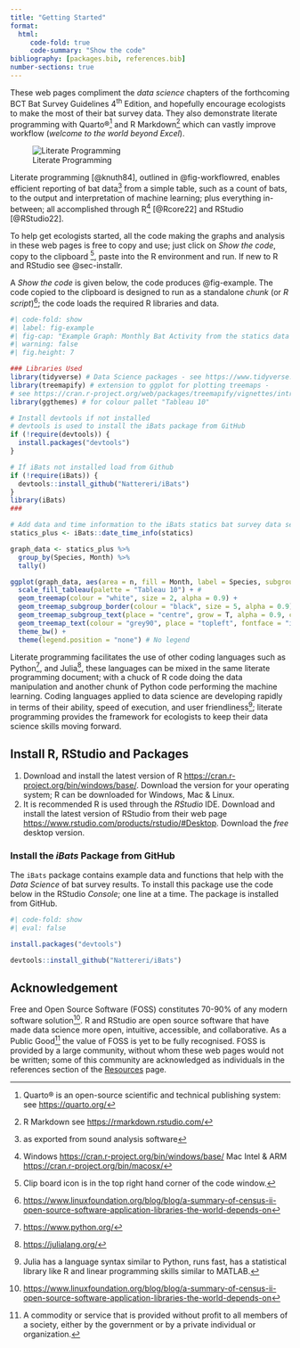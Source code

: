 ```yaml
---
title: "Getting Started"
format: 
  html:
     code-fold: true
     code-summary: "Show the code"
bibliography: [packages.bib, references.bib]
number-sections: true
---
```


These web pages compliment the *data science* chapters of the forthcoming BCT Bat Survey Guidelines 4^th^ Edition, and hopefully encourage ecologists to make the most of their bat survey data. They also demonstrate literate programming with Quarto®[^1] and R Markdown[^13] which can vastly improve workflow (*welcome to the world beyond Excel*).

[^1]: Quarto® is an open-source scientific and technical publishing system: see <https://quarto.org/>
[^13]: R Markdown see <https://rmarkdown.rstudio.com/>



![Literate Programming](Images/workflowRed.png){#fig-workflowred}

Literate programming [@knuth84], outlined in @fig-workflowred, enables efficient reporting of bat data[^8] from a simple table, such as a count of bats, to the output and interpretation of machine learning; plus everything in-between; all accomplished through R[^9] [@Rcore22] and RStudio [@RStudio22]. 

[^5]:  Julia has a language syntax similar to Python, runs fast, has a statistical library like R and linear programming skills similar to MATLAB.
[^6]: <https://www.python.org/>
[^7]: <https://julialang.org/>
[^8]:  as exported from sound analysis software
[^9]:  Windows <https://cran.r-project.org/bin/windows/base/> Mac Intel & ARM <https://cran.r-project.org/bin/macosx/>

To help get ecologists started, all the code making the graphs and analysis in these web pages is free to copy and use;  just click on  _Show the code_, copy to the clipboard [^2], paste into the R environment and run. If new to R and RStudio see @sec-installr. 

[^2]: Clip board icon is in the top right hand corner of the code window.

A _Show the code_ is given below, the code produces @fig-example.  The code copied to the clipboard is designed to run as a standalone _chunk_ (or _R script_)[^11]; the code loads the required R libraries and data.

[^11]: Many R script's are required in applying literate programming to bat data science; these are best organised through Quarto or R Markdown documents where the R scripts form code chunks.

```r
#| code-fold: show
#| label: fig-example
#| fig-cap: "Example Graph: Monthly Bat Activity from the statics data set in the iBats Package"
#| warning: false
#| fig.height: 7

### Libraries Used
library(tidyverse) # Data Science packages - see https://www.tidyverse.org/
library(treemapify) # extension to ggplot for plotting treemaps -
# see https://cran.r-project.org/web/packages/treemapify/vignettes/introduction-to-treemapify.html
library(ggthemes) # for colour pallet "Tableau 10"

# Install devtools if not installed
# devtools is used to install the iBats package from GitHub
if (!require(devtools)) {
  install.packages("devtools")
}

# If iBats not installed load from Github
if (!require(iBats)) {
  devtools::install_github("Nattereri/iBats")
}
library(iBats)
###

# Add data and time information to the iBats statics bat survey data set using the iBats::date_time_info
statics_plus <- iBats::date_time_info(statics)

graph_data <- statics_plus %>%
  group_by(Species, Month) %>%
  tally()

ggplot(graph_data, aes(area = n, fill = Month, label = Species, subgroup = Month)) +
  scale_fill_tableau(palette = "Tableau 10") + #
  geom_treemap(colour = "white", size = 2, alpha = 0.9) +
  geom_treemap_subgroup_border(colour = "black", size = 5, alpha = 0.9) +
  geom_treemap_subgroup_text(place = "centre", grow = T, alpha = 0.9, colour = "grey20", min.size = 0) +
  geom_treemap_text(colour = "grey90", place = "topleft", fontface = "italic", reflow = T, min.size = 0, alpha = 0.9) +
  theme_bw() +
  theme(legend.position = "none") # No legend
```

Literate programming facilitates the use of other coding languages such as Python[^6], and Julia[^7], these languages can be mixed in the same literate programming document; with a chuck of R code doing the data manipulation  and another chunk of Python code performing the machine learning.  Coding languages applied to data science are developing rapidly in terms of their ability, speed of execution, and user friendliness[^5]; literate programming provides the framework for ecologists to keep their data science skills moving forward.

## Install R, RStudio and Packages {#sec-installr}

1.  Download and install the latest version of R <https://cran.r-project.org/bin/windows/base/>. Download the version for your operating system; R can be downloaded for Windows, Mac & Linux.\
2.  It is recommended R is used through the *RStudio* IDE. Download and install the latest version of RStudio from their web page <https://www.rstudio.com/products/rstudio/#Desktop>. Download the *free* desktop version.

### Install the *iBats* Package from GitHub

The `iBats` package contains example data and functions that help with the *Data Science* of bat survey results. To install this package use the code below in the RStudio _Console_; one line at a time. The package is installed from GitHub.


```r
#| code-fold: show
#| eval: false

install.packages("devtools")

devtools::install_github("Nattereri/iBats")


```

## Acknowledgement {.unnumbered}


Free and Open Source Software (FOSS) constitutes 70-90% of any modern software solution[^11]. R and RStudio are 
open source software that have made data science more open, intuitive, accessible, and collaborative. As a Public Good[^10] the value of FOSS is yet to be fully recognised. FOSS is provided by a large community, without whom these web pages would not be written; some of this community are acknowledged as individuals in the references section of the [Resources](https://bat-survey-reporting.netlify.app/resources.html) page.

[^10]: A commodity or service that is provided without profit to all members of a society, either by the government or by a private individual or organization.

[^11]: <https://www.linuxfoundation.org/blog/blog/a-summary-of-census-ii-open-source-software-application-libraries-the-world-depends-on>
